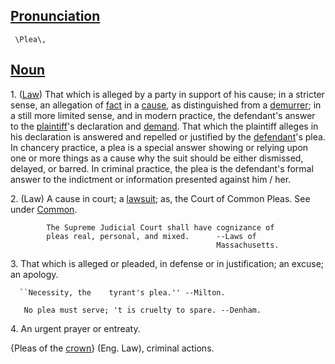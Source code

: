 ==[[Pronunciation]]==
  \Plea\,

==[[Noun]]==

1. ([[Law]]) That which is alleged by a party in support of his cause; in a stricter sense, an allegation of [[fact]] in a [[cause]], as distinguished from a [[demurrer]]; in a still more limited sense, and in modern practice, the defendant's answer to the [[plaintiff]]'s declaration and [[demand]]. That which the plaintiff alleges in his declaration is answered and repelled or justified by the [[defendant]]'s plea. In chancery practice, a plea is a special answer showing or relying upon one or more things as a cause why the suit should be either dismissed, delayed, or barred. In criminal practice, the plea is the defendant's formal answer to the indictment or information presented against  him / her.

2. (Law) A cause in court; a [[lawsuit]]; as, the Court of Common Pleas. See under [[Common]].

         The Supreme Judicial Court shall have cognizance of
         pleas real, personal, and mixed.      --Laws of
                                               Massachusetts.

3. That which is alleged or pleaded, in defense or in justification; an excuse; an apology.

   ``Necessity, the    tyrant's plea.'' --Milton.

    No plea must serve; 't is cruelty to spare. --Denham.

4. An urgent prayer or entreaty.

{Pleas of the [[crown]]} (Eng. Law), criminal actions.